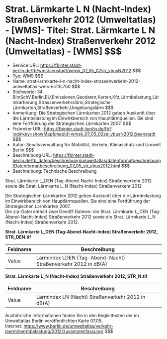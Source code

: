 # Strat. Lärmkarte L N (Nacht-Index) Straßenverkehr 2012 (Umweltatlas) - [WMS]- Titel: Strat. Lärmkarte L N (Nacht-Index) Straßenverkehr 2012 (Umweltatlas) - [WMS] $$$
- Service URL: https://fbinter.stadt-berlin.de/fb/wms/senstadt/wmsk_07_05_02str_vbusN2012 $$$
- Typ: WMS $$$
- Name: strat-larmkarte-l-n-nacht-index-strassenverkehr-2012-umweltatlas-wms-ec13c7b0 $$$
- Stichworte: 34. BImSchV,Berlin,EU,Emissionen,Geodaten,Karten,Kfz,Lärmbelastung,Lärmkartierung,Strassenverkehrslärm,Strategische Lärmkarten,Straßenverkehr,Umgebungslärm $$$
- Anmerkung: Die Strategischen Lärmkarten 2012 geben Auskunft über die Lärmbelastung im Einwirkbereich von Hauptlärmquellen. Sie sind eine Fortführung der Strategischen Lärmkarten 2007. $$$
- Fisbroker URL: https://fbinter.stadt-berlin.de/fb?loginkey=showMap&mapId=wmsk_07_05_02str_vbusN2012@senstadt $$$
- Autor: Senatsverwaltung für Mobilität, Verkehr, Klimaschutz und Umwelt Berlin $$$
- Beschreibung URL: https://fbinter.stadt-berlin.de/fb_daten/beschreibung/umweltatlas/datenformatbeschreibung/Datenformatbeschreibung_07_05_str_vbus2012.html $$$
- Beschreibung: Technische Beschreibung 

Strat. Lärmkarte L\_DEN (Tag-Abend-Nacht-Index) Straßenverkehr 2012 sowie die Strat. Lärmkarte L\_N (Nacht-Index) Straßenverkehr 2012

Die Strategischen Lärmkarten 2012 geben Auskunft über die Lärmbelastung im Einwirkbereich von Hauptlärmquellen. Sie sind eine Fortführung der Strategischen Lärmkarten 2007.  
Die zip-Datei enthält zwei Geotiff-Dateien: die Strat. Lärmkarte L\_DEN (Tag-Abend-Nacht-Index) Straßenverkehr 2012 sowie die Strat. Lärmkarte L\_N (Nacht-Index) Straßenverkehr 2012.

**Strat. Lärmkarte L\_DEN (Tag-Abend-Nacht-Index) Straßenverkehr 2012, STR\_DEN.tif**

| Feldname | Beschreibung                                                  |
| -------- | ------------------------------------------------------------- |
| Value    | Lärmindex LDEN (Tag-Abend-Nacht) Straßenverkehr 2012 in dB(A) |

**Strat. Lärmkarte L\_N (Nacht-Index) Straßenverkehr 2012, STR\_N.tif**

| Feldname | Beschreibung                                      |
| -------- | ------------------------------------------------- |
| Value    | Lärmindex LN (Nacht) Straßenverkehr 2012 in dB(A) |

Ausführliche Informationen finden Sie in den Begleittexten der im Umweltatlas Berlin veröffentlichten Karte 07.05.  
Internet: https://www.berlin.de/umweltatlas/verkehr-laerm/laermbelastung/2012/zusammenfassung/ $$$
